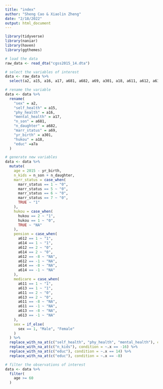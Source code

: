 ```yaml
---
title: "index"
author: "Sheng Cao & Xiaolin Zheng"
date: "2/18/2022"
output: html_document
---
```


```r
library(tidyverse)
library(naniar)
library(haven)
library(ggthemes)
```

```r
# load the data
raw_data <- read_dta("cgss2015_14.dta")
```

```r
# select the variables of interest
data <- raw_data %>%
  select(a2, a15, a16, a17, a681, a682, a69, a301, a18, a611, a612, a613, a614,a7a)
```

```r
# rename the variable
data <- data %>%
  rename(
    "sex" = a2,
    "self_health" = a15,
    "phy_health" = a16,
    "mental_health" = a17,
    "n_son" = a681,
    "n_daughter" = a682,
    "marr_status" = a69,
    "yr_birth" = a301,
    "hukou" = a18,
    "educ" =a7a
  )
```

```r
# generate new variables
data <- data %>%
  mutate(
    age = 2015 - yr_birth,
    n_kids = n_son + n_daughter,
    marr_status = case_when(
      marr_status == 1 ~ "0",
      marr_status == 5 ~ "0",
      marr_status == 6 ~ "0",
      marr_status == 7 ~ "0",
      TRUE ~ "1"
    ),
    hukou = case_when(
      hukou == 2 ~ "1",
      hukou == 1 ~ "0",
      TRUE ~ "NA"
    ),
    pension = case_when(
      a612 == 1 ~ "1",
      a614 == 1 ~ "1",
      a612 == 2 ~ "0",
      a614 == 2 ~ "0",
      a612 == -8 ~ "NA",
      a612 == -1 ~ "NA",
      a614 == -8 ~ "NA",
      a614 == -1 ~ "NA"
    ),
    medicare = case_when(
      a611 == 1 ~ "1",
      a613 == 1 ~ "1",
      a611 == 2 ~ "0",
      a613 == 2 ~ "0",
      a611 == -8 ~ "NA",
      a611 == -1 ~ "NA",
      a613 == -8 ~ "NA",
      a613 == -1 ~ "NA"
    ),
    sex = if_else(
      sex == 1, "Male", "Female"
    )
  ) %>%
  replace_with_na_at(c("self_health", "phy_health", "mental_health"), condition = ~.x == -8) %>%
  replace_with_na_at(c("n_kids"), condition = ~.x == -16) %>%
  replace_with_na_at(c("educ"), condition = ~.x == 14) %>%
  replace_with_na_at(c("educ"), condition = ~.x == -8)
```

```r
# filter the observations of interest
data <- data %>%
  filter(
    age >= 60
  )
```